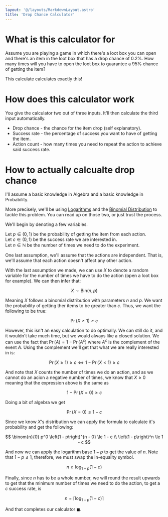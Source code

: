 ```yaml
---
layout: '@/layouts/MarkdownLayout.astro'
title: 'Drop Chance Calculator'
---
```



<DropChanceCalculator />

# What is this calculator for

Assume you are playing a game in which there's a loot box you can open and there's an item in the loot box that has a drop chance of 0.2%. How many times will you have to open the loot box to guarantee a 95% chance of getting the item?

This calculate calculates exactly this!

# How does this calculator work

You give the calculator two out of three inputs. It'll then calculate the third input automatically.

- Drop chance - the chance for the item drop (self explanatory).
- Success rate - the percentage of success you want to have of getting the item.
- Action count - how many times you need to repeat the action to achieve said success rate.

# How to actually calcualte drop chance

I'll assume a basic knowledge in Algebra and a basic knowledge in Probability.

More precisely, we'll be using [Logarithms](https://en.wikipedia.org/wiki/Logarithm) and the [Binomial Distribution](https://en.wikipedia.org/wiki/Binomial_distribution) to tackle this problem. You can read up on those two, or just trust the process.

We'll begin by denoting a few variables.

Let $p \in \left(0, 1\right)$ be the probability of getting the item from each action.<br/>
Let $c \in \left(0, 1\right)$ be the success rate we are interested in.<br/>
Let $n \in \mathbb N$ be the number of times we need to do the experiment.

One last assumption, we'll assume that the actions are independent. That is, we'll assume that each action doesn't affect any other action.

With the last assumption we made, we can use $X$ to denote a random variable for the number of times we have to do the action (open a loot box for example). We can then infer that:

$$
  X \sim \mathrm{Bin} \left(n, p\right)
$$

Meaning $X$ follows a binomial distribution with parameters $n$ and $p$. We want the probability of getting ther items to be greater than $c$. Thus, we want the following to be true:

$$
  \Pr \left(X \ge 1\right) \ge c
$$

However, this isn't an easy calculation to do optimally. We can still do it, and it wouldn't take much time, but we would always like a closed solution. We can use the fact that $\Pr\left(A\right) = 1 - \Pr\left(A^c\right)$ where $A^c$ is the complement of the event $A$. Using the complement we'll get that what we are really interested in is:

$$
  \Pr\left(X \ge 1\right) \ge c \iff 1 - \Pr\left(X < 1\right) \ge c
$$

And note that $X$ counts the number of times we do an action, and as we cannot do an acion a negative number of times, we know that $X \ge 0$ meaning that the expression above is the same as

$$
  1 - \Pr\left(X = 0\right) \ge c
$$

Doing a bit of algebra we get

$$
  \Pr\left(X = 0\right) \le 1 - c
$$

Since we know $X$'s distribution we can apply the formula to calculate it's probability and get the following:

$$
  \binom{n}{0} p^0 \left(1 - p\right)^{n - 0} \le 1 - c \\
  \left(1 - p\right)^n \le 1 - c
$$

And now we can apply the logarithm base $1 - p$ to get the value of $n$. Note that $1 - p \le 1$, therefore, we must swap the in-equality symbol.

$$
  n \ge \log_{1-p}\left(1 - c\right)
$$

Finally, since $n$ has to be a whole number, we will round the result upwards to get that the minimum number of times we need to do the action, to get a $c$ success rate, is

$$
  n = \left\lceil \log_{1 - p} \left(1 - c\right) \right\rceil
$$

And that completes our calculator $\blacksquare$.
